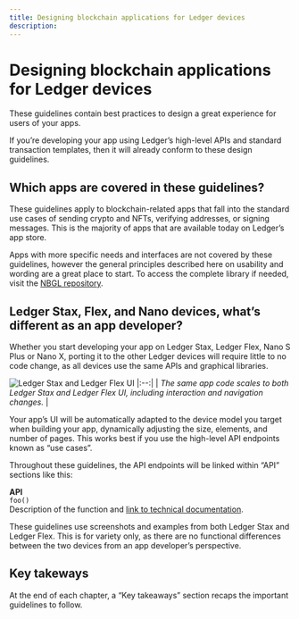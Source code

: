 ```yaml
---
title: Designing blockchain applications for Ledger devices
description: 
---
```



# Designing blockchain applications for Ledger devices

These guidelines contain best practices to design a great experience for users of your apps.

If you’re developing your app using Ledger’s high-level APIs and standard transaction templates, then it will already conform to these design guidelines.

## Which apps are covered in these guidelines?

These guidelines apply to blockchain-related apps that fall into the standard use cases of sending crypto and NFTs, verifying addresses, or signing messages. This is the majority of apps that are available today on Ledger’s app store.
					
Apps with more specific needs and interfaces are not covered by these guidelines, however the general principles described here on usability and wording are a great place to start. To access the complete library if needed, visit the [NBGL repository](https://github.com/LedgerHQ/ledger-secure-sdk/tree/master/lib_nbgl).

## Ledger Stax, Flex, and Nano devices, what’s different as an app developer?

Whether you start developing your app on Ledger Stax, Ledger Flex, Nano S Plus or Nano X, porting it to the other Ledger devices will require little to no code change, as all devices use the same APIs and graphical libraries.

![Ledger Stax and Ledger Flex UI](/device-app/UI-Guidelines-Intro.png)
|:--:| 
| *The same app code scales to both Ledger Stax and Ledger Flex UI, including interaction and navigation changes.* |

Your app’s UI will be automatically adapted to the device model you target when building your app, dynamically adjusting the size, elements, and number of pages. This works best if you use the high-level API endpoints known as “use cases”. 

Throughout these guidelines, the API endpoints will be linked within “API” sections like this:

<Callout emoji="💻">
	<b>API</b><br/>
  	<code>foo()</code><br/>
  	Description of the function and <a href="https://ledgerhq.github.io/ledger-secure-sdk/nbgl_app_use_case.html">link to technical documentation</a>.
</Callout>

These guidelines use screenshots and examples from both Ledger Stax and Ledger Flex. This is for variety only, as there are no functional differences between the two devices from an app developer’s perspective.


## Key takeways

<KeyTakeaway>
	At the end of each chapter, a “Key takeaways” section recaps the important guidelines to follow. 
</KeyTakeaway>
